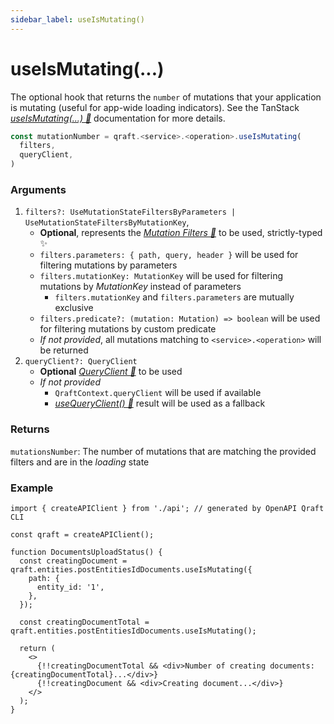 ```yaml
---
sidebar_label: useIsMutating()
---
```


# useIsMutating(...)

The optional hook that returns the `number` of mutations that your
application is mutating (useful for app-wide loading indicators).
See the TanStack [_useIsMutating(...) 🌴_](https://tanstack.com/query/latest/docs/framework/react/reference/useIsMutating)
documentation for more details.

```ts
const mutationNumber = qraft.<service>.<operation>.useIsMutating(
  filters,
  queryClient,
)
```

### Arguments

1. `filters?: UseMutationStateFiltersByParameters | UseMutationStateFiltersByMutationKey`,
   - **Optional**, represents the [_Mutation Filters 🌴_](https://tanstack.com/query/latest/docs/framework/react/guides/filters#mutation-filters)
     to be used, strictly-typed ✨
   - `filters.parameters: { path, query, header }` will be used for filtering mutations by parameters
   - `filters.mutationKey: MutationKey` will be used for filtering mutations by _MutationKey_ instead of parameters
     - `filters.mutationKey` and `filters.parameters` are mutually exclusive
   - `filters.predicate?: (mutation: Mutation) => boolean` will be used for filtering mutations by custom predicate
   - _If not provided_, all mutations matching to `<service>.<operation>` will be returned
2. `queryClient?: QueryClient`
   - **Optional** [_QueryClient 🌴_](https://tanstack.com/query/latest/docs/reference/QueryClient) to be used
   - _If not provided_
     - `QraftContext.queryClient` will be used if available
     - [_useQueryClient() 🌴_](https://tanstack.com/query/latest/docs/framework/react/reference/useQueryClient)
       result will be used as a fallback

### Returns
`mutationsNumber`: The number of mutations that are matching the provided filters and are in the _loading_ state

### Example

```tsx title="src/DocumentsUploadStatus.tsx"
import { createAPIClient } from './api'; // generated by OpenAPI Qraft CLI

const qraft = createAPIClient();

function DocumentsUploadStatus() {
  const creatingDocument = qraft.entities.postEntitiesIdDocuments.useIsMutating({
    path: {
      entity_id: '1',
    },
  });

  const creatingDocumentTotal = qraft.entities.postEntitiesIdDocuments.useIsMutating();

  return (
    <>
      {!!creatingDocumentTotal && <div>Number of creating documents: {creatingDocumentTotal}...</div>}
      {!!creatingDocument && <div>Creating document...</div>}
    </>
  );
}
```

